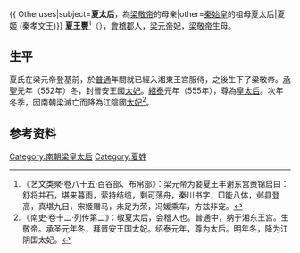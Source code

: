 {{ Otheruses|subject='''夏太后'''，為[[梁敬帝|梁敬帝]]的母亲|other=[[秦始皇|秦始皇]]的祖母夏太后|夏姬 (秦孝文王)}}
'''夏王豐'''<ref>《艺文类聚·卷八十五·百谷部、布帛部》：梁元帝为妾夏王丰谢东宫赉锦启曰：舒将并石，堪来暮雨，萦持结缆，剩可荡舟，秦川书字，□能八体，邺县登高，真堪九日，宋姬赠马，未足为荣，冯媛乘车，方兹非宠。</ref>（{{bd|？||？||catIdx=C}}），[[會稽郡|會稽郡]]人，[[梁元帝|梁元帝]]妃，[[梁敬帝|梁敬帝]]生母。

== 生平 ==
夏氏在梁元帝登基前，於[[普通|普通]]年間就已經入湘東王宮服侍，之後生下了梁敬帝。[[承聖|承聖]]元年（552年）冬，封晉安王國[[太妃|太妃]]。[[紹泰|紹泰]]元年（555年），尊為[[皇太后|皇太后]]。次年冬季，因南朝梁滅亡而降為江陰國[[太妃|太妃]]<ref>《南史·卷十二·列传第二》：敬夏太后，会稽人也。普通中，纳于湘东王宫。生敬帝。承圣元年冬，拜晋安王国太妃。绍泰元年，尊为太后。明年冬，降为江阴国太妃。</ref>。

== 参考资料==
{{reflist}}

{{南朝皇后}}


[[Category:南朝梁皇太后|Category:南朝梁皇太后]]
[[Category:夏姓|Category:夏姓]]